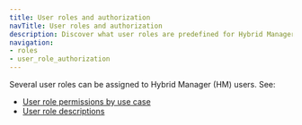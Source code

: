 ```yaml
---
title: User roles and authorization
navTitle: User roles and authorization
description: Discover what user roles are predefined for Hybrid Manager, what they allow access to, and how to assign them to users.
navigation:
- roles
- user_role_authorization
---
```


Several user roles can be assigned to Hybrid Manager (HM) users. See:

- [User role permissions by use case](authz.mdx)
- [User role descriptions](roles.md≥\\)

